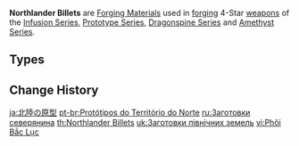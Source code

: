 {{Terminology Infobox
|image        = <gallery>
Item Northlander Sword Billet.png|Sword
Item Northlander Bow Billet.png|Bow
Item Northlander Claymore Billet.png|Claymore
Item Northlander Catalyst Billet.png|Catalyst
Item Northlander Polearm Billet.png|Polearm
</gallery>
|type         = Billets
|type2        = Forging Materials
|type3        = Item Groups
|source1      = [[Mondstadt]], [[Liyue]], and [[Inazuma]] [[Trounce Domain]] and [[Dominator of Wolves]] Challenge Reward
|source2      = [[Converting]] other billet types
|source3      = [[Northlander Billet Trove]]
|source4      = Purchased from [[With Wind Comes Glory]] and [[Mingxing Jewelry]]
|source5      = Reward from [[Spiral Abyss]] Chamber's Bounty, Floor 3 Chamber 3
|source6      = Reward from [[Frostbearing Tree's Gratitude]]
|source7      = Reward from [[Sacred Sakura's Favor]]
}}
'''Northlander Billets''' are [[Forging Materials]] used in [[forging]] 4-Star [[weapons]] of the [[Infusion Series]], [[Prototype Series]], [[Dragonspine Series]] and [[Amethyst Series]].

==Types==
{{Items by Category List|Northlander Billets}}

==Change History==
{{Change History|1.0}}

[[Category:Northlander Billets| ]]

[[ja:北陸の原型]]
[[pt-br:Protótipos do Território do Norte]]
[[ru:Заготовки северянина]]
[[th:Northlander Billets]]
[[uk:Заготовки північних земель]]
[[vi:Phôi Bắc Lục]]